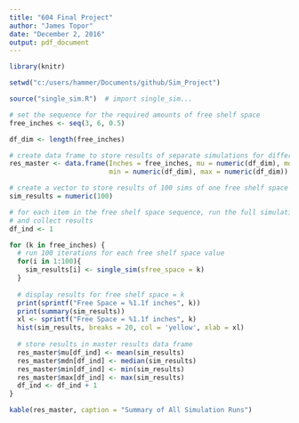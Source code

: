 ```yaml
---
title: "604 Final Project"
author: "James Topor"
date: "December 2, 2016"
output: pdf_document
---
```


```r
library(knitr)

setwd("c:/users/hammer/Documents/github/Sim_Project")

source("single_sim.R")  # import single_sim... 

# set the sequence for the required amounts of free shelf space
free_inches <- seq(3, 6, 0.5)

df_dim <- length(free_inches)

# create data frame to store results of separate simulations for different free shelf space values
res_master <- data.frame(Inches = free_inches, mu = numeric(df_dim), mdn = numeric(df_dim),
                         min = numeric(df_dim), max = numeric(df_dim))

# create a vector to store results of 100 sims of one free shelf space value
sim_results = numeric(100)

# for each item in the free shelf space sequence, run the full simulation
# and collect results
df_ind <- 1

for (k in free_inches) {
  # run 100 iterations for each free shelf space value
  for(i in 1:100){
    sim_results[i] <- single_sim(sfree_space = k)   
  }
  
  # display results for free shelf space = k
  print(sprintf("Free Space = %1.1f inches", k))
  print(summary(sim_results))
  xl <- sprintf("Free Space = %1.1f inches", k)
  hist(sim_results, breaks = 20, col = 'yellow', xlab = xl)
  
  # store results in master results data frame
  res_master$mu[df_ind] <- mean(sim_results)
  res_master$mdn[df_ind] <- median(sim_results)
  res_master$min[df_ind] <- min(sim_results)
  res_master$max[df_ind] <- max(sim_results)
  df_ind <- df_ind + 1
}

kable(res_master, caption = "Summary of All Simulation Runs")


```